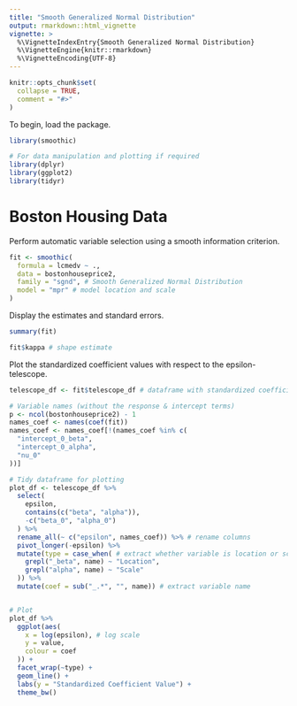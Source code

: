 ---
title: "Smooth Generalized Normal Distribution"
output: rmarkdown::html_vignette
vignette: >
  %\VignetteIndexEntry{Smooth Generalized Normal Distribution}
  %\VignetteEngine{knitr::rmarkdown}
  %\VignetteEncoding{UTF-8}
---

```{r, include = FALSE}
knitr::opts_chunk$set(
  collapse = TRUE,
  comment = "#>"
)
```

To begin, load the package.

```{r setup}
library(smoothic)

# For data manipulation and plotting if required
library(dplyr)
library(ggplot2)
library(tidyr)
```

# Boston Housing Data
Perform automatic variable selection using a smooth information criterion.

```{r}
fit <- smoothic(
  formula = lcmedv ~ .,
  data = bostonhouseprice2,
  family = "sgnd", # Smooth Generalized Normal Distribution
  model = "mpr" # model location and scale
)
```

Display the estimates and standard errors.
```{r}
summary(fit)

fit$kappa # shape estimate
```

Plot the standardized coefficient values with respect to the epsilon-telescope.
```{r, fig.width=10, fig.height=8}
telescope_df <- fit$telescope_df # dataframe with standardized coefficient values for each epsilon in the telescope

# Variable names (without the response & intercept terms)
p <- ncol(bostonhouseprice2) - 1
names_coef <- names(coef(fit))
names_coef <- names_coef[!(names_coef %in% c(
  "intercept_0_beta",
  "intercept_0_alpha",
  "nu_0"
))]

# Tidy dataframe for plotting
plot_df <- telescope_df %>%
  select(
    epsilon,
    contains(c("beta", "alpha")),
    -c("beta_0", "alpha_0")
  ) %>%
  rename_all(~ c("epsilon", names_coef)) %>% # rename columns
  pivot_longer(-epsilon) %>%
  mutate(type = case_when( # extract whether variable is location or scale
    grepl("_beta", name) ~ "Location",
    grepl("alpha", name) ~ "Scale"
  )) %>%
  mutate(coef = sub("_.*", "", name)) # extract variable name


# Plot
plot_df %>%
  ggplot(aes(
    x = log(epsilon), # log scale
    y = value,
    colour = coef
  )) +
  facet_wrap(~type) +
  geom_line() +
  labs(y = "Standardized Coefficient Value") +
  theme_bw()
```

